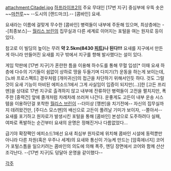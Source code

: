 attachment:Citadel.jpg
[[하프라이프2]]의 주요 무대인 [17번 지구] 중심부에 우뚝 솟은 ~~[[마천루]]~~ --도시의 [랜드마크].-- [콤바인] 요새.

요새라는 이름에 걸맞게 무수한 [콤바인] 병력들이 내부에 주둔해 있으며, 최상층에는 --[최종보스]-- [[월리스 브린]]의 집무실과 다른 세계로 이어지는 포털을 여는 원자로 등이 있다.

참고로 이 빌딩의 높이는 무려 '''약 2.5km(8430 [[피트]])나 된다!!!''' 요새를 지구에서 만든게 아니라 만들어진 요새를 지구 밖에서 지구를 향해 발사했다는 설이 있다.

게임 막판에 [17번 지구]가 혼란한 틈을 이용해 하수도를 통해 무혈 입성[* 이때 요새 하층에 다수의 기기들이 쉼없이 상하로 땅을 두들기며 다지기(?) 운동을 하는게 보이는데, [노바 프로스펙트] 경우처럼 [개미귀신]의 접근을 차단하기 위해서인듯 하다. 것도 그럴것이 요새 기능이 마비된 에피소드1에서 그게 사실임이 입증이 되지만(...)]한 [고든 프리맨]을 상대로 17번 지구로 출격하지 않고 내부에 잔류하던 병력들이 고전을 펼치지만, 폭주한 [중력건] 앞에 졸개처럼 차례차례 쓰러져 나간다. 운좋게도 고든이 내부 운송 시스템을 이용하던걸 포착한 [[월리스 브린]]이 --더이상 [깽판]을 치기전에-- 자신의 집무실까지 데려왔건만, [주디스 모스맨]의 배신으로 고든이 풀려날 기미가 보이자, --쫄아서-- 요새를 포기하고 원자로가 발생시킨 포털을 통해 [콤바인] 본성으로 도주하려다 실패, 여파로 폭발하는 순간부터 요새의 운명은 정해진거나 다름없었다...

급기야 확장팩인 에피소드1에선 요새 최심부 원자로에 위치해 콤바인 시설에 동력뿐만 아니라 다른 차원(혹은 우주나 세계)의 요새와 통신이 가능케 만드는 [암흑에너지] 코어가 포털스톰을 일으키려는 콤바인의 의도에 의해 폭주, 엔딩 장면에서 코어와 함께 산산조각난다. --[17번 지구]도 덩달아 운명을 같이했다--

[[각주]]
